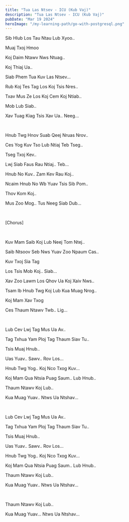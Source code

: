 ```yaml
---
title: "Tua Las Ntsev - ICU (Kub Vaj)"
description: "Tua Las Ntsev - ICU (Kub Vaj)"
pubDate: "Mar 19 2024"
heroImage: "/my-learning-path/go-with-postgresql.png"
---
```


Sib Hlub Los Tau Ntau Lub Xyoo..

Muaj Txoj Hmoo

Koj Daim Ntawv Nws Ntuag..

Koj Thiaj Ua..

Siab Phem Tua Kuv Las Ntsev...

Rub Koj Tes Tag Los Koj Tsis Nres..

Txav Mus Ze Los Koj Cem Koj Ntiab..

Mob Lub Siab..

Xav Tuag Kiag Tsis Xav Ua.. Neeg...

<br />

Hnub Twg Hnov Suab Qeej Nruas Nrov..

Ces Yog Kuv Tso Lub Ntiaj Teb Tseg..

Tseg Txoj Kev..

Lwj Siab Faus Rau Ntiaj.. Teb...

Hnub No Kuv.. Zam Kev Rau Koj..

Ncaim Hnub No Wb Yuav Tsis Sib Pom..

Thov Kom Koj..

Mus Zoo Mog.. Tus Neeg Siab Dub...

<br />

[Chorus]

<br />

Kuv Mam Saib Koj Lub Neej Tom Ntej..

Saib Ntsoov Seb Nws Yuav Zoo Npaum Cas..

Kuv Txoj Sia Tag

Los Tsis Mob Koj.. Siab...

Xav Zoo Lawm Los Qhov Ua Koj Xaiv Nws..

Tsam Ib Hnub Twg Koj Lub Kua Muag Nrog..

Koj Mam Xav Txog

Ces Thaum Ntawv Twb.. Lig...

<br />

Lub Cev Lwj Tag Mus Ua Av..

Tag Txhua Yam Ploj Tag Thaum Siav Tu..

Tsis Muaj Hnub..

Uas Yuav.. Sawv.. Rov Los...

Hnub Twg Yog.. Koj Nco Txog Kuv...

Koj Mam Qua Ntsia Puag Saum.. Lub Hnub..

Thaum Ntawv Koj Lub..

Kua Muag Yuav.. Ntws Ua Ntshav...

<br />

Lub Cev Lwj Tag Mus Ua Av..

Tag Txhua Yam Ploj Tag Thaum Siav Tu..

Tsis Muaj Hnub..

Uas Yuav.. Sawv.. Rov Los...

Hnub Twg Yog.. Koj Nco Txog Kuv...

Koj Mam Qua Ntsia Puag Saum.. Lub Hnub..

Thaum Ntawv Koj Lub..

Kua Muag Yuav.. Ntws Ua Ntshav...

<br />

Thaum Ntawv Koj Lub..

Kua Muag Yuav... Ntws Ua Ntshav...
